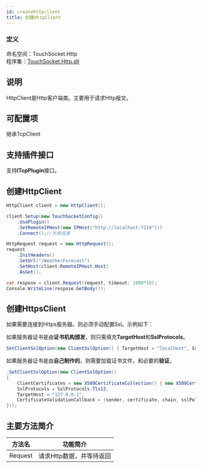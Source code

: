 ```yaml
---
id: createhttpclient
title: 创建HttpClient
---
```


### 定义

命名空间：TouchSocket.Http <br/>
程序集：[TouchSocket.Http.dll](https://www.nuget.org/packages/TouchSocket.Http)

## 说明

HttpClient是Http客户端类。主要用于请求Http报文。


## 可配置项

继承TcpClient

<a name="mMhq1"></a>

## 支持插件接口

支持**ITcpPlugin**接口。

<a name="LAsiE"></a>

## 创建HttpClient

```csharp
HttpClient client = new HttpClient();

client.Setup(new TouchSocketConfig()
    .UsePlugin()
    .SetRemoteIPHost(new IPHost("http://localhost:7219")))
    .Connect();//先做连接

HttpRequest request = new HttpRequest();
request
    .InitHeaders()
    .SetUrl("/WeatherForecast")
    .SetHost(client.RemoteIPHost.Host)
    .AsGet();

var respose = client.Request(request, timeout: 1000*10);
Console.WriteLine(respose.GetBody());
```

<a name="TixmX"></a>

## 创建HttpsClient

如果需要连接到Https服务器。则必须手动配置Ssl。示例如下：

如果服务器证书是由**证书机构颁发**，则只需填充**TargetHost**和**SslProtocols**。

```csharp
SetClientSslOption(new ClientSslOption() { TargetHost = "localhost", SslProtocols = SslProtocols.Tls12 })
```

如果服务器证书是由**自己制作的**，则需要加载证书文件，和必要的**验证**。

```csharp
.SetClientSslOption(new ClientSslOption()
{
    ClientCertificates = new X509CertificateCollection() { new X509Certificate2("RRQMSocket.pfx", "RRQMSocket") },
    SslProtocols = SslProtocols.Tls12,
    TargetHost = "127.0.0.1",
    CertificateValidationCallback = (sender, certificate, chain, sslPolicyErrors) => { return true; }
}));
```

<a name="mhUPx"></a>

## 主要方法简介

| **方法名** | **功能简介** |
| --- | --- |
| Request | 请求Http数据，并等待返回 |

<a name="loqXr"></a>

##
